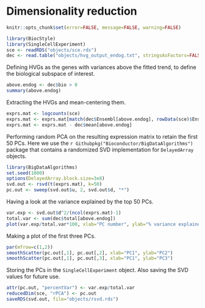 # Dimensionality reduction

```r
knitr::opts_chunk$set(error=FALSE, message=FALSE, warning=FALSE)
```

```r
library(BiocStyle)
library(SingleCellExperiment)
sce <- readRDS("objects/sce.rds")
dec <- read.table("objects/hvg_output_endog.txt", stringsAsFactors=FALSE, header=TRUE)
```

Defining HVGs as the genes with variances above the fitted trend, to define the biological subspace of interest.

```r
above.endog <- dec$bio > 0
summary(above.endog)
```

Extracting the HVGs and mean-centering them.

```r
exprs.mat <- logcounts(sce)
exprs.mat <- exprs.mat[match(dec$Ensembl[above.endog], rowData(sce)$Ensembl), ]
exprs.mat <- exprs.mat - dec$mean[above.endog]
```

Performing random PCA on the resulting expression matrix to retain the first 50 PCs.
Here we use the `r Githubpkg("Bioconductor/BigDataAlgorithms")` package that contains a randomized SVD implementation for `DelayedArray` objects.

```r
library(BigDataAlgorithms)
set.seed(1000)
options(DelayedArray.block.size=3e8)
svd.out <- rsvd(t(exprs.mat), k=50)
pc.out <- sweep(svd.out$u, 2, svd.out$d, "*")
```

Having a look at the variance explained by the top 50 PCs.

```r
var.exp <- svd.out$d^2/(ncol(exprs.mat)-1)
total.var <- sum(dec$total[above.endog])
plot(var.exp/total.var*100, xlab="PC number", ylab="% variance explained")
```

Making a plot of the first three PCs.

```r
par(mfrow=c(1,2))
smoothScatter(pc.out[,1], pc.out[,2], xlab="PC1", ylab="PC2")
smoothScatter(pc.out[,1], pc.out[,3], xlab="PC1", ylab="PC3")
```

Storing the PCs in the `SingleCellExperiment` object. 
Also saving the SVD values for future use.

```r
attr(pc.out, "percentVar") <- var.exp/total.var
reducedDim(sce, "rPCA") <- pc.out
saveRDS(svd.out, file="objects/rsvd.rds")
```

<!--
Saving the updated SCE object.

```r
saveRDS(sce, file="objects/sce.rds")
```
-->
